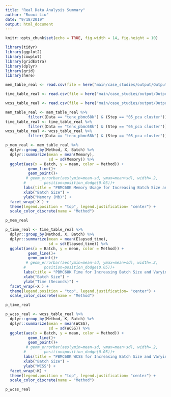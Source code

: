 ```yaml
---
title: "Real Data Analysis Summary"
author: "Ruoxi Liu"
date: "9/18/2019"
output: html_document
---
```


```r
knitr::opts_chunk$set(echo = TRUE, fig.width = 14, fig.height = 10)
```

```r
library(tidyr)
library(ggplot2)
library(cowplot)
library(gridExtra)
library(dplyr)
library(grid)
library(here)
```

```r
mem_table_real <- read.csv(file = here("main/case_studies/output/Output_memory.csv"),header=TRUE, sep=",")

time_table_real <- read.csv(file = here("main/case_studies/output/Output_time.csv"),header=TRUE, sep=",")

wcss_table_real <- read.csv(file = here("main/case_studies/output/Output_wcss.csv"),header=TRUE, sep=",")
```

```r
mem_table_real <- mem_table_real %>% 
          filter((Data == "tenx_pbmc68k") & (Step == "05_pca cluster")) 
time_table_real <- time_table_real %>% 
          filter((Data == "tenx_pbmc68k") & (Step == "05_pca cluster")) 
wcss_table_real <- wcss_table_real %>% 
          filter((Data == "tenx_pbmc68k") & (Step == "05_pca cluster")) 
```

```r
p_mem_real <- mem_table_real %>%
  dplyr::group_by(Method, X, Batch) %>% 
  dplyr::summarize(mean = mean(Memory), 
                   sd = sd(Memory)) %>% 
  ggplot(aes(x = Batch, y = mean, color = Method)) +
          geom_line()+
          geom_point()+
         # geom_errorbar(aes(ymin=mean-sd, ymax=mean+sd), width=.2,
        #        position=position_dodge(0.05))+
        labs(title = "PBMC68K Memory Usage for Increasing Batch Size and Varying No. of Clusters\n[B=1]") + 
        xlab("Batch Size") + 
        ylab("Memory (Mb)") + 
  facet_wrap(~X ) + 
  theme(legend.position = "top", legend.justification= "center") +
  scale_color_discrete(name = "Method")

p_mem_real
```

```r
p_time_real <- time_table_real %>%
  dplyr::group_by(Method, X, Batch) %>% 
  dplyr::summarize(mean = mean(Elapsed_time), 
                   sd = sd(Elapsed_time)) %>% 
  ggplot(aes(x = Batch, y = mean, color = Method)) +
          geom_line()+
          geom_point()+
         # geom_errorbar(aes(ymin=mean-sd, ymax=mean+sd), width=.2,
        #        position=position_dodge(0.05))+
        labs(title = "PBMC68K Time for Increasing Batch Size and Varying No. of Clusters\n[B=1]") + 
        xlab("Batch Size") + 
        ylab("Time (Seconds)") + 
  facet_wrap(~X ) + 
  theme(legend.position = "top", legend.justification= "center") +
  scale_color_discrete(name = "Method")

p_time_real
```
```r
p_wcss_real <- wcss_table_real %>%
  dplyr::group_by(Method, K, Batch) %>% 
  dplyr::summarize(mean = mean(WCSS), 
                   sd = sd(WCSS)) %>% 
  ggplot(aes(x = Batch, y = mean, color = Method)) +
          geom_line()+
          geom_point()+
         # geom_errorbar(aes(ymin=mean-sd, ymax=mean+sd), width=.2,
        #        position=position_dodge(0.05))+
        labs(title = "PBMC68K WCSS for Increasing Batch Size and Varying No. of Clusters\n[B=1]") + 
        xlab("Batch Size") + 
        ylab("WCSS") + 
  facet_wrap(~K) + 
  theme(legend.position = "top", legend.justification= "center") +
  scale_color_discrete(name = "Method")

p_wcss_real
```

